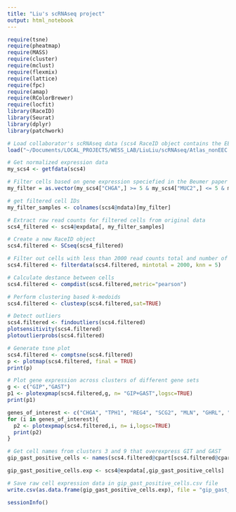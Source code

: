 ```yaml
---
title: "Liu's scRNAseq project"
output: html_notebook
---
```


```r
require(tsne)
require(pheatmap)
require(MASS)
require(cluster)
require(mclust)
require(flexmix)
require(lattice)
require(fpc)
require(amap)
require(RColorBrewer)
require(locfit)
library(RaceID)
library(Seurat)
library(dplyr)
library(patchwork)
```



```r
# Load collaborator's scRNAseq data (scs4 RaceID object contains the EEC atlas)
load("~/Documents/LOCAL_PROJECTS/WESS_LAB/LiuLiu/scRNAseq/Atlas_nonEEC.RData")
```

```r
# Get normalized expression data
my_scs4 <- getfdata(scs4)

# Filter cells based on gene expression speciefied in the Beumer paper
my_filter = as.vector(my_scs4["CHGA",] >= 5 & my_scs4["MUC2",] <= 5 & my_scs4["FABP1",] <= 15 & my_scs4["LYZ",] <= 15 & my_scs4["OLFM4",] <= 10)

# get filtered cell IDs
my_filter_samples <- colnames(scs4@ndata)[my_filter]

# Extract raw read counts for filtered cells from original data
scs4_filtered <- scs4@expdata[, my_filter_samples]

# Create a new RaceID object
scs4.filtered <- SCseq(scs4_filtered)

# Filter out cells with less than 2000 read counts total and number of nearest neighbours = 5
scs4.filtered <- filterdata(scs4.filtered, mintotal = 2000, knn = 5)

# Calculate destance between cells
scs4.filtered <- compdist(scs4.filtered,metric="pearson")

# Perform clustering based k-medoids
scs4.filtered <- clustexp(scs4.filtered,sat=TRUE)

# Detect outliers
scs4.filtered <- findoutliers(scs4.filtered)
plotsensitivity(scs4.filtered)
plotoutlierprobs(scs4.filtered)

# Generate tsne plot
scs4.filtered <- comptsne(scs4.filtered)
p <- plotmap(scs4.filtered, final = TRUE)
print(p)

# Plot gene expression across clusters of different gene sets
g <- c("GIP","GAST")
p1 <- plotexpmap(scs4.filtered,g, n= "GIP+GAST",logsc=TRUE)
print(p1)

genes_of_interest <- c("CHGA", "TPH1", "REG4", "SCG2", "MLN", "GHRL", "ENPP2","GAST", "GIP", "ACSL1")
for (i in genes_of_interest){
  p2 <- plotexpmap(scs4.filtered,i, n= i,logsc=TRUE)
  print(p2)
}

```

```r

# Get cell names from clusters 3 and 9 that overexpress GIT and GAST
gip_gast_positive_cells <- names(scs4.filtered@cpart[scs4.filtered@cpart %in% c(3,9)])

gip_gast_positive_cells.exp <- scs4@expdata[,gip_gast_positive_cells]

# Save raw cell expression data in gip_gast_positive_cells.csv file
write.csv(as.data.frame(gip_gast_positive_cells.exp), file = "gip_gast_positive_cells.csv", sep = ",")
```

```r
sessionInfo()
```

